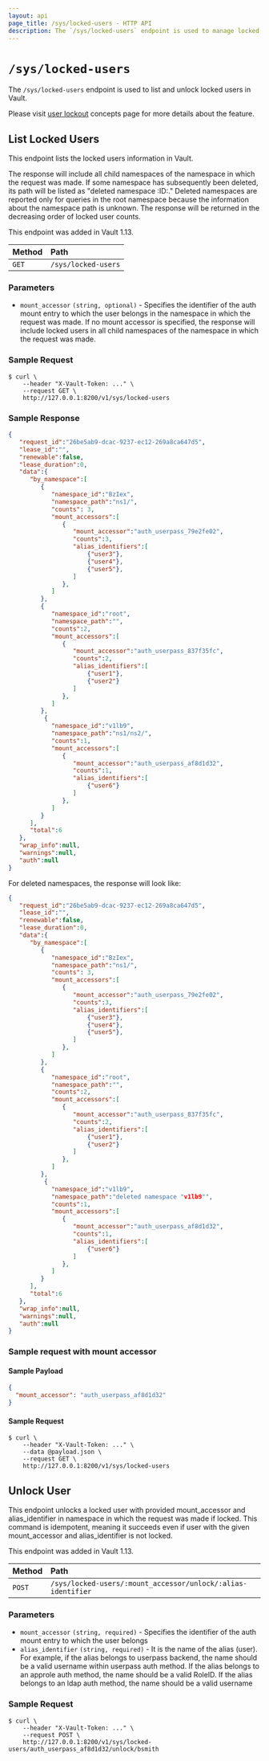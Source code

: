 ```yaml
---
layout: api
page_title: /sys/locked-users - HTTP API
description: The `/sys/locked-users` endpoint is used to manage locked users in Vault.
---
```


# `/sys/locked-users`

The `/sys/locked-users` endpoint is used to list and unlock locked users in Vault. 

Please visit [user lockout](/docs/concepts/user-lockout) concepts page for more details about the feature. 

## List Locked Users

This endpoint lists the locked users information in Vault. 

The response will include all child namespaces of the namespace in which the
request was made. If some namespace has subsequently been deleted, its path will
be listed as "deleted namespace :ID:." Deleted namespaces are reported only for
queries in the root namespace because the information about the namespace path
is unknown. The response will be returned in the decreasing order of locked user
counts. 

This endpoint was added in Vault 1.13.

| Method | Path             |
| :----- | :--------------- |
| `GET` | `/sys/locked-users` |

### Parameters

- `mount_accessor` `(string, optional)` -  Specifies the identifier of the auth mount entry to which the user
belongs in the namespace in which the request was made. If no mount accessor is specified,
the response will include locked users in all child namespaces of the namespace in which the request was made. 

### Sample Request

```shell-session
$ curl \
    --header "X-Vault-Token: ..." \
    --request GET \
    http://127.0.0.1:8200/v1/sys/locked-users
```

### Sample Response

```json
{
   "request_id":"26be5ab9-dcac-9237-ec12-269a8ca647d5",
   "lease_id":"",
   "renewable":false,
   "lease_duration":0,
   "data":{
      "by_namespace":[
         {
            "namespace_id":"BzIex",
            "namespace_path":"ns1/",
            "counts": 3,
            "mount_accessors":[
               {
                  "mount_accessor":"auth_userpass_79e2fe02",
                  "counts":3,
                  "alias_identifiers":[
                      {"user3"},
                      {"user4"},
                      {"user5"},
                  ]
               },
            ]
         },
         {
            "namespace_id":"root",
            "namespace_path":"",
            "counts":2,
            "mount_accessors":[
               {
                  "mount_accessor":"auth_userpass_837f35fc",
                  "counts":2,
                  "alias_identifiers":[
                      {"user1"},
                      {"user2"}
                  ]
               },
            ]
         },
          {
            "namespace_id":"v1lb9",
            "namespace_path":"ns1/ns2/",
            "counts":1,
            "mount_accessors":[
               {
                  "mount_accessor":"auth_userpass_af8d1d32",
                  "counts":1,
                  "alias_identifiers":[
                      {"user6"}
                  ]
               },
            ]
         }
      ],
      "total":6
   },
   "wrap_info":null,
   "warnings":null,
   "auth":null
}
```

For deleted namespaces, the response will look like:

```json
{
   "request_id":"26be5ab9-dcac-9237-ec12-269a8ca647d5",
   "lease_id":"",
   "renewable":false,
   "lease_duration":0,
   "data":{
      "by_namespace":[
         {
            "namespace_id":"BzIex",
            "namespace_path":"ns1/",
            "counts": 3,
            "mount_accessors":[
               {
                  "mount_accessor":"auth_userpass_79e2fe02",
                  "counts":3,
                  "alias_identifiers":[
                      {"user3"},
                      {"user4"},
                      {"user5"},
                  ]
               },
            ]
         },
         {
            "namespace_id":"root",
            "namespace_path":"",
            "counts":2,
            "mount_accessors":[
               {
                  "mount_accessor":"auth_userpass_837f35fc",
                  "counts":2,
                  "alias_identifiers":[
                      {"user1"},
                      {"user2"}
                  ]
               },
            ]
         },
          {
            "namespace_id":"v1lb9",
            "namespace_path":"deleted namespace "v1lb9"",
            "counts":1,
            "mount_accessors":[
               {
                  "mount_accessor":"auth_userpass_af8d1d32",
                  "counts":1,
                  "alias_identifiers":[
                      {"user6"}
                  ]
               },
            ]
         }
      ],
      "total":6
   },
   "wrap_info":null,
   "warnings":null,
   "auth":null
}
```


### Sample request with mount accessor

#### Sample Payload

```json
{
  "mount_accessor": "auth_userpass_af8d1d32"
}
```

#### Sample Request

```shell-session
$ curl \
    --header "X-Vault-Token: ..." \
    --data @payload.json \
    --request GET \
    http://127.0.0.1:8200/v1/sys/locked-users
```

## Unlock User

This endpoint unlocks a locked user with provided mount_accessor and alias_identifier in namespace in which the request was made if locked. 
This command is idempotent, meaning it succeeds even if user with the given mount_accessor and alias_identifier is not locked. 
 

This endpoint was added in Vault 1.13.

| Method | Path             |
| :----- | :--------------- |
| `POST` | `/sys/locked-users/:mount_accessor/unlock/:alias-identifier` |

### Parameters

- `mount_accessor` `(string, required)` - Specifies the identifier of the auth mount entry to which the user
belongs
- `alias_identifier` `(string, required)` - It is the name of the alias (user). For example, if the alias 
belongs to userpass backend, the name should be a valid username within userpass auth method. If the alias belongs
to an approle auth method, the name should be a valid RoleID. If the alias belongs to an ldap auth method, the name
should be a valid username

### Sample Request

```shell-session
$ curl \
    --header "X-Vault-Token: ..." \
    --request POST \
    http://127.0.0.1:8200/v1/sys/locked-users/auth_userpass_af8d1d32/unlock/bsmith
```